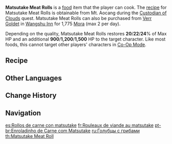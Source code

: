 {{Food Infobox
|id              = 108090
|name            = Matsutake Meat Rolls
|description     = A pan-fried meat dish.
|desc_suspicious = Though the dry and tough texture is miles away from what it could be, the Matsutake is too nutritious to let it go to waste.
|desc_basic      = Ground meat is put on the Matsutake and gently pan-fried on low heat so the Matsutake can fully take in the aromatic juice of the meat. It's a mouthwatering delicacy in all of its glory.
|desc_delicious  = It combines the essences of the mountains and the nourishments of the celestial bodies. It is a very nutritious dish that will surely bring a smile to your face.
|type            = Recovery Dishes
|effectType      = Healing
|effect          = Restores (var1)% of Max HP and an additional (var2) HP to the selected character.
|eff_att1        = HP Restore
|eff_att2        = HP Restore Percent
|eff_att3        = HP Restore Fixed
|eff_suspicious1 = 20
|eff_suspicious2 = 900
|eff_basic1      = 22
|eff_basic2      = 1,200
|eff_delicious1  = 24
|eff_delicious2  = 1,500
|rarity          = 2
|region          = Liyue
|recipe          = Obtained during [[Custodian of Clouds]] Quest
|source1         = {{Sold By}}
}}
'''Matsutake Meat Rolls''' is a [[food]] item that the player can cook. The [[recipe]] for Matsutake Meat Rolls is obtainable from Mt. Aocang during the [[Custodian of Clouds]] quest. Matsutake Meat Rolls can also be purchased from [[Verr Goldet]] in [[Wangshu Inn]] for 1,775 [[Mora]] (max 2 per day).

Depending on the quality, Matsutake Meat Rolls restores '''20'''/'''22'''/'''24'''% of Max HP and an additional '''900'''/'''1,200'''/'''1,500''' HP to the target character. Like most foods, this cannot target other players' characters in [[Co-Op Mode]].

==Recipe==
{{Recipe
|type = Cooking
|Matsutake = 2
|Raw Meat = 2
|sort = Matsutake,Raw Meat
}}

==Other Languages==
{{Other Languages
|en      = Matsutake Meat Rolls
|zhs     = 松茸酿肉卷
|zhs_rm  = Sōngróng niàng ròu juàn
|zht     = 松茸釀肉捲
|zht_rm  = Sōngróng niàng ròu juàn
|zh_tl   = Matsutake Stuffed Meat Rolls
|ja      = 松茸の肉巻き
|ja_rm   = Matsutake no Niku Maki
|ja_tl   = Matsutake Meat Rolls
|ko      = 버섯고기말이
|ko_rm   = Beoseotgogimal'i
|ko_tl   = Mushroom Meat Rolls
|es      = Rollos de carne con matsutake
|es_tl   = Meat and Matsutake Rolls
|fr      = Rouleaux de viande au matsutake
|fr_tl   = Matsutake Meat Rolls
|ru      = Голубцы с грибами
|ru_tl   = Cabbage Rolls with Mushrooms
|th      = Matsutake Meat Roll
|vi      = Nhung Tùng Ủ Thịt Cuộn
|vi_tl   = 
|de      = Mit Matsutake gefüllte Fleischröllchen
|de_tl   = Matsutake Stuffed Meat Rolls
|id      = Matsutake Meat Roll
|pt      = Rolinho de Carne com Matsutake
|pt_tl   = Small Roll of Meat with Matsutake
}}

==Change History==
{{Change History|1.0}}

==Navigation==
{{Food Navbox}}

[[es:Rollos de carne con matsutake]]
[[fr:Rouleaux de viande au matsutake]]
[[pt-br:Enroladinho de Carne com Matsutake]]
[[ru:Голубцы с грибами]]
[[th:Matsutake Meat Roll]]